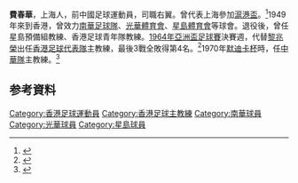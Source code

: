 '''費春華'''，上海人，前中國足球運動員，司職右翼。曾代表上海參加[[滬港盃|滬港盃]]。<ref >{{Cite web| url = http://www.hkfa.com/news_details/8083| title = HKFA - News : 滬港盃回顧 (一)| work = 香港足總| access-date = 2016-03-23| archive-url = https://web.archive.org/web/20160304110932/http://www.hkfa.com/news_details/8083| archive-date = 2016-03-04| dead-url = yes}}</ref>1949年來到香港，曾效力[[南華足球隊|南華足球隊]]、[[光華體育會|光華體育會]]、[[星島體育會|星島體育會]]等球會。退役後，曾任星島預備組教練、香港足球青年隊教練。[[1964年亞洲盃足球賽|1964年亞洲盃足球賽]]決賽週，代替[[黎兆榮|黎兆榮]]出任[[香港足球代表隊|香港足球代表隊]]主教練，最後3戰全敗得第4名。<ref>{{Cite web |url=http://www.inmediahk.net/node/1030926 |title=香港隊在亞洲盃（三）：半年內的輝煌與慘敗 |access-date=2016-03-23 |archive-date=2018-06-11 |archive-url=https://web.archive.org/web/20180611172506/http://www.inmediahk.net/node/1030926 |dead-url=no }}</ref>1970年[[默迪卡杯|默迪卡杯]]時，任[[中華台北男子足球代表隊|中華隊]]主教練。<ref name="李峻嶸2015">{{cite book|author=李峻嶸|title=足球王國：戰後初期的香港足球|url=http://books.google.com/books?id=ATWrCgAAQBAJ&pg=PA37|date=2015年|publisher=三聯書店(香港)|isbn=978-962-04-3782-3|pages=37頁}}</ref>

==参考資料==
{{reflist}}
{{1964年亞洲盃香港隊}}

[[Category:香港足球運動員|Category:香港足球運動員]]
[[Category:香港足球主教練|Category:香港足球主教練]]
[[Category:南華球員|Category:南華球員]]
[[Category:光華球員|Category:光華球員]]
[[Category:星島球員|Category:星島球員]]